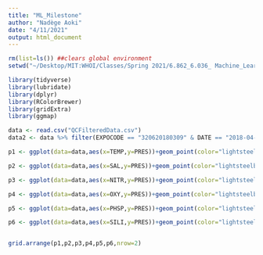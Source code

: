 ```yaml
---
title: "ML_Milestone"
author: "Nadège Aoki"
date: "4/11/2021"
output: html_document
---
```


```r
rm(list=ls()) ##clears global environment
setwd("~/Desktop/MIT:WHOI/Classes/Spring 2021/6.862_6.036_ Machine_Learning/6.862/Project")
```

```r
library(tidyverse)
library(lubridate)
library(dplyr)
library(RColorBrewer)
library(gridExtra)
library(ggmap)
```

```r
data <- read.csv("QCFilteredData.csv")
data2 <- data %>% filter(EXPOCODE == "320620180309" & DATE == "2018-04-22")
```

```r
p1 <- ggplot(data=data,aes(x=TEMP,y=PRES))+geom_point(color="lightsteelblue4")+ylim(6160,0)+ylab("Pressure (dbar)")+xlab("Temperature (ºC)")+geom_point(data=data2,aes(x=TEMP,y=PRES),color="skyblue3")

p2 <- ggplot(data=data,aes(x=SAL,y=PRES))+geom_point(color="lightsteelblue4")+ylim(6160,0)+xlab("Salinity (PSU)")+theme(axis.title.y=element_blank())+geom_point(data=data2,aes(x=SAL,y=PRES),color="skyblue3")

p3 <- ggplot(data=data,aes(x=NITR,y=PRES))+geom_point(color="lightsteelblue4")+ylim(6160,0)+xlab("Nitrate (µmol/kg)")+theme(axis.title.y=element_blank())+geom_point(data=data2,aes(x=NITR,y=PRES),color="skyblue3")

p4 <- ggplot(data=data,aes(x=OXY,y=PRES))+geom_point(color="lightsteelblue4")+ylim(6160,0)+ylab("Pressure (dbar)")+xlab("Oxygen (µmol/kg)")+geom_point(data=data2,aes(x=OXY,y=PRES),color="skyblue3")

p5 <- ggplot(data=data,aes(x=PHSP,y=PRES))+geom_point(color="lightsteelblue4")+xlab("Phosphate (µmol/kg)")+ylim(6160,0)+theme(axis.title.y=element_blank())+geom_point(data=data2,aes(x=PHSP,y=PRES),color="skyblue3")

p6 <- ggplot(data=data,aes(x=SILI,y=PRES))+geom_point(color="lightsteelblue4")+xlab("Silicate (µmol/kg)")+ylim(6160,0)+theme(axis.title.y=element_blank())+geom_point(data=data2,aes(x=SILI,y=PRES),color="skyblue3")


grid.arrange(p1,p2,p3,p4,p5,p6,nrow=2)
```
```r

```


